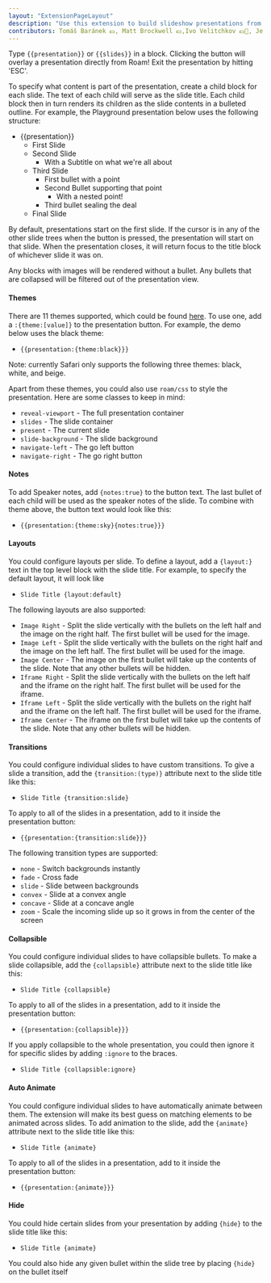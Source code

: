 ```yaml
---
layout: "ExtensionPageLayout"
description: "Use this extension to build slideshow presentations from within Roam!"
contributors: Tomáš Baránek 💵, Matt Brockwell 💵,Ivo Velitchkov 💵📓, Jerry Yu 💵, Abhay Prasanna 📓🤔, Adolfo Ramírez Corona 📓
---
```


Type `{{presentation}}` or `{{slides}}` in a block. Clicking the button will overlay a presentation directly from Roam! Exit the presentation by hitting 'ESC'.

To specify what content is part of the presentation, create a child block for each slide. The text of each child will serve as the slide title. Each child block then in turn renders its children as the slide contents in a bulleted outline. For example, the Playground presentation below uses the following structure:

- {{presentation}}
    - First Slide
    - Second Slide
        - With a Subtitle on what we're all about
    - Third Slide
        - First bullet with a point
        - Second Bullet supporting that point
            - With a nested point!
        - Third bullet sealing the deal
    - Final Slide

By default, presentations start on the first slide. If the cursor is in any of the other slide trees when the button is pressed, the presentation will start on that slide. When the presentation closes, it will return focus to the title block of whichever slide it was on.

Any blocks with images will be rendered without a bullet. Any bullets that are collapsed will be filtered out of the presentation view.

#### Themes 

There are 11 themes supported, which could be found [here](https://revealjs.com/themes/). To use one, add a `:{theme:[value]}` to the presentation button. For example, the demo below uses the black theme:

- `{{presentation:{theme:black}}}`

Note: currently Safari only supports the following three themes: black, white, and beige.

Apart from these themes, you could also use `roam/css` to style the presentation. Here are some classes to keep in mind:
- `reveal-viewport` - The full presentation container
- `slides` - The slide container
- `present` - The current slide
- `slide-background` - The slide background
- `navigate-left` - The go left button
- `navigate-right` - The go right button

#### Notes

To add Speaker notes, add `{notes:true}` to the button text. The last bullet of each child will be used as the speaker notes of the slide. To combine with theme above, the button text would look like this:

- `{{presentation:{theme:sky}{notes:true}}}`

#### Layouts

You could configure layouts per slide. To define a layout, add a `{layout:}` text in the top level block with the slide title. For example, to specify the default layout, it will look like

- `Slide Title {layout:default}`

The following layouts are also supported:

- `Image Right` - Split the slide vertically with the bullets on the left half and the image on the right half. The first bullet will be used for the image.
- `Image Left` - Split the slide vertically with the bullets on the right half and the image on the left half. The first bullet will be used for the image.
- `Image Center` - The image on the first bullet will take up the contents of the slide. Note that any other bullets will be hidden.
- `Iframe Right` - Split the slide vertically with the bullets on the left half and the iframe on the right half. The first bullet will be used for the iframe.
- `Iframe Left` - Split the slide vertically with the bullets on the right half and the iframe on the left half. The first bullet will be used for the iframe.
- `Iframe Center` - The iframe on the first bullet will take up the contents of the slide. Note that any other bullets will be hidden.

#### Transitions

You could configure individual slides to have custom transitions. To give a slide a transition, add the `{transition:(type)}` attribute next to the slide title like this:

- `Slide Title {transition:slide}`

To apply to all of the slides in a presentation, add to it inside the presentation button:

- `{{presentation:{transition:slide}}}`

The following transition types are supported:

- `none` - Switch backgrounds instantly
- `fade` - Cross fade
- `slide` - Slide between backgrounds
- `convex` - Slide at a convex angle
- `concave` - Slide at a concave angle
- `zoom` - Scale the incoming slide up so it grows in from the center of the screen

#### Collapsible

You could configure individual slides to have collapsible bullets. To make a slide collapsible, add the `{collapsible}` attribute next to the slide title like this:

- `Slide Title {collapsible}`

To apply to all of the slides in a presentation, add to it inside the presentation button:

- `{{presentation:{collapsible}}}`

If you apply collapsible to the whole presentation, you could then ignore it for specific slides by adding `:ignore` to the braces.

- `Slide Title {collapsible:ignore}`

#### Auto Animate

You could configure individual slides to have automatically animate between them. The extension will make its best guess on matching elements to be animated across slides. To add animation to the slide, add the `{animate}` attribute next to the slide title like this:

- `Slide Title {animate}`

To apply to all of the slides in a presentation, add to it inside the presentation button:

- `{{presentation:{animate}}}`

#### Hide

You could hide certain slides from your presentation by adding `{hide}` to the slide title like this:

- `Slide Title {animate}`

You could also hide any given bullet within the slide tree by placing `{hide}` on the bullet itself
